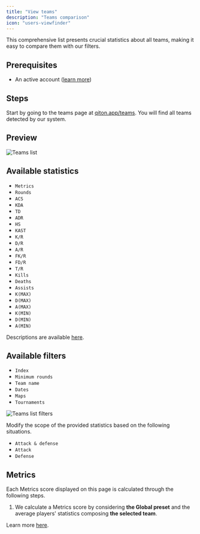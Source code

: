 ```yaml
---
title: "View teams"
description: "Teams comparison"
icon: "users-viewfinder"
---
```


This comprehensive list presents crucial statistics about all teams, making it easy to compare them with our filters.

## Prerequisites

- An active account ([learn more](/get-started/setup))

## Steps

Start by going to the teams page at [qiton.app/teams](https://qiton.app/teams).
You will find all teams detected by our system.

## Preview

<Frame>
    <img
        src="./images/root/list.png"
        alt="Teams list"
    />
</Frame>

## Available statistics

- `Metrics`
- `Rounds`
- `ACS`
- `KDA`
- `TD`
- `ADR`
- `HS`
- `KAST`
- `K/R`
- `D/R`
- `A/R`
- `FK/R`
- `FD/R`
- `T/R`
- `Kills`
- `Deaths`
- `Assists`
- `K(MAX)`
- `D(MAX)`
- `A(MAX)`
- `K(MIN)`
- `D(MIN)`
- `A(MIN)`

Descriptions are available [here](/core/statistics-meaning).

## Available filters

- `Index`
- `Minimum rounds`
- `Team name`
- `Dates`
- `Maps`
- `Tournaments`

<Frame>
    <img
        src="./images/root/filters.png"
        alt="Teams list filters"
    />
</Frame>

Modify the scope of the provided statistics based on the following situations.
- `Attack & defense`
- `Attack`
- `Defense`

## Metrics

Each Metrics score displayed on this page is calculated through the following steps.

1. We calculate a Metrics score by considering **the Global preset** and the average players' statistics composing
**the selected team**.

Learn more [here](/core/metrics).
